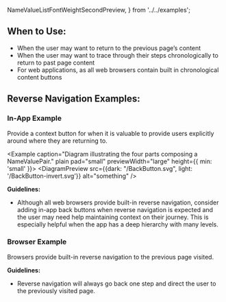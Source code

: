   NameValueListFontWeightSecondPreview,
} from '../../examples';

## When to Use:

- When the user may want to return to the previous page’s content
- When the user may want to trace through their steps chronologically to return to past page content
- For web applications, as all web browsers contain built in chronological content buttons

## Reverse Navigation Examples:

### In-App Example
Provide a context button for when it is valuable to provide users explicitly around where they are returning to.

<Example caption="Diagram illustrating the four parts composing a NameValuePair." plain pad="small" previewWidth="large" height={{ min: 'small' }}>
<DiagramPreview src={{dark: "/BackButton.svg", light: '/BackButton-invert.svg'}} alt="something" />
</Example>


**Guidelines:**
- Although all web browsers provide built-in reverse navigation, consider adding in-app back buttons when reverse 
navigation is expected and the user may need help maintaining context on their journey. This is especially 
helpful when the app has a deep hierarchy with many levels.

### Browser Example
Browsers provide built-in reverse navigation to the previous page visited.


**Guidelines:**
- Reverse navigation will always go back one step and direct the user to the previously visited page.